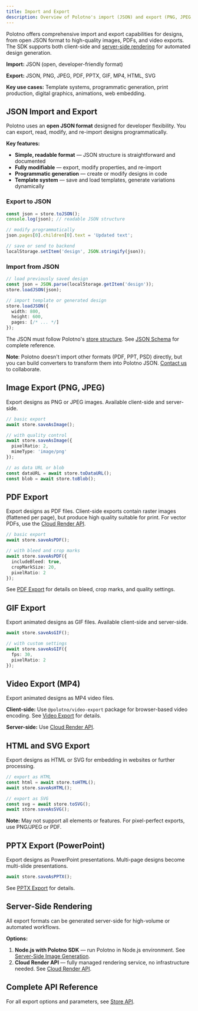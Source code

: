 ```yaml
---
title: Import and Export
description: Overview of Polotno's import (JSON) and export (PNG, JPEG, PDF, PPTX, HTML, SVG, GIF, MP4) options
---
```


Polotno offers comprehensive import and export capabilities for designs, from open JSON format to high-quality images, PDFs, and video exports. The SDK supports both client-side and [server-side rendering](/docs/server-side-image-generation-with-node-js) for automated design generation.

**Import:** JSON (open, developer-friendly format)

**Export:** JSON, PNG, JPEG, PDF, PPTX, GIF, MP4, HTML, SVG

**Key use cases:** Template systems, programmatic generation, print production, digital graphics, animations, web embedding.

## JSON Import and Export

Polotno uses an **open JSON format** designed for developer flexibility. You can export, read, modify, and re-import designs programmatically.

**Key features:**
- **Simple, readable format** — JSON structure is straightforward and documented
- **Fully modifiable** — export, modify properties, and re-import
- **Programmatic generation** — create or modify designs in code
- **Template system** — save and load templates, generate variations dynamically

### Export to JSON

```ts
const json = store.toJSON();
console.log(json); // readable JSON structure

// modify programmatically
json.pages[0].children[0].text = 'Updated text';

// save or send to backend
localStorage.setItem('design', JSON.stringify(json));
```

### Import from JSON

```ts
// load previously saved design
const json = JSON.parse(localStorage.getItem('design'));
store.loadJSON(json);

// import template or generated design
store.loadJSON({
  width: 800,
  height: 600,
  pages: [/* ... */]
});
```

The JSON must follow Polotno's [store structure](/docs/store). See [JSON Schema](/docs/schema) for complete reference.

**Note**: Polotno doesn't import other formats (PDF, PPT, PSD) directly, but you can build converters to transform them into Polotno JSON. [Contact us](https://polotno.com/contact) to collaborate.

## Image Export (PNG, JPEG)

Export designs as PNG or JPEG images. Available client-side and server-side.

```ts
// basic export
await store.saveAsImage();

// with quality control
await store.saveAsImage({ 
  pixelRatio: 2,
  mimeType: 'image/png'
});

// as data URL or blob
const dataURL = await store.toDataURL();
const blob = await store.toBlob();
```

## PDF Export

Export designs as PDF files. Client-side exports contain raster images (flattened per page), but produce high quality suitable for print. For vector PDFs, use the [Cloud Render API](/docs/cloud-render-api).

```ts
// basic export
await store.saveAsPDF();

// with bleed and crop marks
await store.saveAsPDF({ 
  includeBleed: true, 
  cropMarkSize: 20,
  pixelRatio: 2 
});
```

See [PDF Export](/docs/pdf-export) for details on bleed, crop marks, and quality settings.

## GIF Export

Export animated designs as GIF files. Available client-side and server-side.

```ts
await store.saveAsGIF();

// with custom settings
await store.saveAsGIF({
  fps: 30,
  pixelRatio: 2
});
```

## Video Export (MP4)

Export animated designs as MP4 video files.

**Client-side:** Use `@polotno/video-export` package for browser-based video encoding. See [Video Export](/docs/video-export) for details.

**Server-side:** Use [Cloud Render API](/docs/cloud-render-api).

## HTML and SVG Export

Export designs as HTML or SVG for embedding in websites or further processing.

```ts
// export as HTML
const html = await store.toHTML();
await store.saveAsHTML();

// export as SVG
const svg = await store.toSVG();
await store.saveAsSVG();
```

**Note:** May not support all elements or features. For pixel-perfect exports, use PNG/JPEG or PDF.

## PPTX Export (PowerPoint)

Export designs as PowerPoint presentations. Multi-page designs become multi-slide presentations.

```ts
await store.saveAsPPTX();
```

See [PPTX Export](/docs/pptx-export) for details.

## Server-Side Rendering

All export formats can be generated server-side for high-volume or automated workflows.

**Options:**

1. **Node.js with Polotno SDK** — run Polotno in Node.js environment. See [Server-Side Image Generation](/docs/server-side-image-generation-with-node-js).
2. **Cloud Render API** — fully managed rendering service, no infrastructure needed. See [Cloud Render API](/docs/cloud-render-api).

## Complete API Reference

For all export options and parameters, see [Store API](/docs/store).